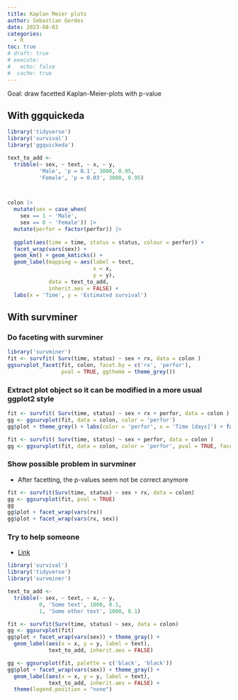 ```yaml
---
title: Kaplan Meier plots
author: Sebastian Gerdes
date: 2023-08-03
categories:
  - R
toc: true
# draft: true
# execute: 
#   echo: false
#  cache: true
---
```


Goal: draw facetted Kaplan-Meier-plots with p-value

## With ggquickeda
```r
library('tidyverse')
library('survival')
library('ggquickeda')

text_to_add <- 
  tribble(~ sex, ~ text, ~ x, ~ y, 
          'Male', 'p = 0.1', 3000, 0.95,
          'Female', 'p = 0.03', 3000, 0.95)



colon |> 
  mutate(sex = case_when(
    sex == 1 ~ 'Male',
    sex == 0 ~ 'Female')) |> 
  mutate(perfor = factor(perfor)) |> 
  
  ggplot(aes(time = time, status = status, colour = perfor)) + 
  facet_wrap(vars(sex)) +
  geom_km() + geom_kmticks() + 
  geom_label(mapping = aes(label = text, 
                           x = x, 
                           y = y), 
             data = text_to_add, 
             inherit.aes = FALSE) +
  labs(x = 'Time', y = 'Estimated survival')

```


## With survminer
### Do faceting with survminer
```r
library('survminer')
fit <- survfit( Surv(time, status) ~ sex + rx, data = colon )
ggsurvplot_facet(fit, colon, facet.by = c('rx', 'perfor'), 
                 pval = TRUE, ggtheme = theme_grey())
```

### Extract plot object so it can be modified in a more usual ggplot2 style
```r
fit <- survfit( Surv(time, status) ~ sex + rx + perfor, data = colon )
gg <- ggsurvplot(fit, data = colon, color = 'perfor')
gg$plot + theme_grey() + labs(color = 'perfor', x = 'Time [days]') + facet_wrap(~ sex + rx, labeller = label_both)
```


```r
fit <- survfit( Surv(time, status) ~ sex + perfor, data = colon )
gg <- ggsurvplot(fit, data = colon, color = 'perfor', pval = TRUE, facet.by = 'sex')
```

### Show possible problem in survminer
* After facetting, the p-values seem not be correct anymore
```r
fit <- survfit(Surv(time, status) ~ sex + rx, data = colon)
gg <- ggsurvplot(fit, pval = TRUE)
gg
gg$plot + facet_wrap(vars(rx))
gg$plot + facet_wrap(vars(rx, sex))
```

### Try to help someone
* [Link](https://github.com/kassambara/survminer/issues/617)
```r
library('survival')
library('tidyverse')
library('survminer')

text_to_add <- 
  tribble(~ sex, ~ text, ~ x, ~ y, 
          0, 'Some text', 1000, 0.1,
          1, 'Some other text', 1000, 0.1)

fit <- survfit(Surv(time, status) ~ sex, data = colon)
gg <- ggsurvplot(fit)
gg$plot + facet_wrap(vars(sex)) + theme_gray() + 
  geom_label(aes(x = x, y = y, label = text),
             text_to_add, inherit.aes = FALSE)
```


```r
gg <- ggsurvplot(fit, palette = c('black', 'black'))
gg$plot + facet_wrap(vars(sex)) + theme_gray() + 
  geom_label(aes(x = x, y = y, label = text),
             text_to_add, inherit.aes = FALSE) +
  theme(legend.position = "none")

```

